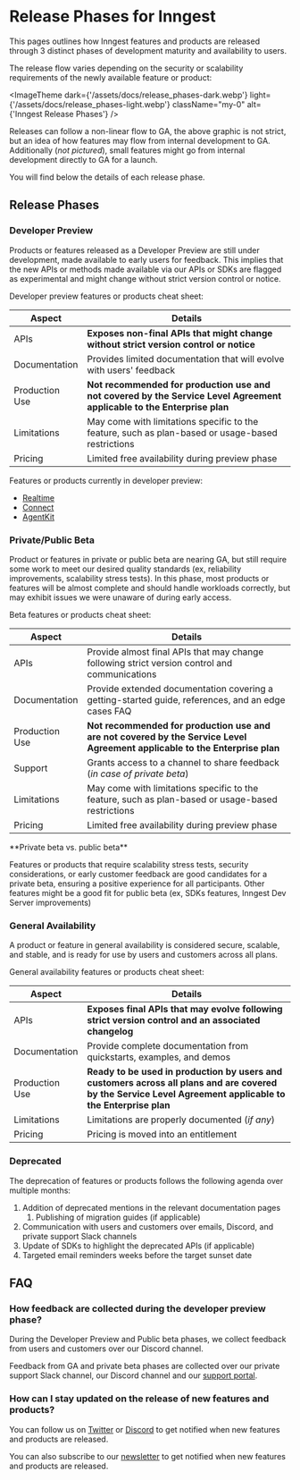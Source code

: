 


# Release Phases for Inngest

This pages outlines how Inngest features and products are released through 3 distinct phases of development maturity and availability to users.

The release flow varies depending on the security or scalability requirements of the newly available feature or product:

<ImageTheme
  dark={'/assets/docs/release_phases-dark.webp'}
  light={'/assets/docs/release_phases-light.webp'}
  className="my-0"
  alt={'Inngest Release Phases'}
/>

Releases can follow a non-linear flow to GA, the above graphic is not strict, but an idea of how features may flow from internal development to GA.
Additionally (_not pictured_), small features might go from internal development directly to GA for a launch.

You will find below the details of each release phase.


## Release Phases


### Developer Preview

Products or features released as a Developer Preview are still under development, made available to early users for feedback.
This implies that the new APIs or methods made available via our APIs or SDKs are flagged as experimental and might change without strict version control or notice.

Developer preview features or products cheat sheet:

| Aspect | Details |
|--------|---------|
| APIs | **Exposes non-final APIs that might change without strict version control or notice** |
| Documentation | Provides limited documentation that will evolve with users' feedback |
| Production Use | **Not recommended for production use and not covered by the Service Level Agreement applicable to the Enterprise plan** |
| Limitations | May come with limitations specific to the feature, such as plan-based or usage-based restrictions |
| Pricing | Limited free availability during preview phase |

Features or products currently in developer preview:

- [Realtime](/docs/features/realtime)
- [Connect](/docs/setup/connect)
- [AgentKit](https://agentkit.inngest.com/)



### Private/Public Beta

Product or features in private or public beta are nearing GA, but still require some work to meet our desired quality standards (ex, reliability improvements, scalability stress tests).  In this phase, most products or features will be almost complete and should handle workloads correctly, but may exhibit issues we were unaware of during early access.

Beta features or products cheat sheet:

| Aspect | Details |
|--------|---------|
| APIs | Provide almost final APIs that may change following strict version control and communications |
| Documentation | Provide extended documentation covering a getting-started guide, references, and an edge cases FAQ |
| Production Use | **Not recommended for production use and are not covered by the Service Level Agreement applicable to the Enterprise plan** |
| Support | Grants access to a channel to share feedback (_in case of private beta_) |
| Limitations | May come with limitations specific to the feature, such as plan-based or usage-based restrictions |
| Pricing | Limited free availability during preview phase |

<Callout variant="info">
**Private beta vs. public beta**

Features or products that require scalability stress tests, security considerations, or early customer feedback are good candidates for a private beta, ensuring a positive experience for all participants.
Other features might be a good fit for public beta (ex, SDKs features, Inngest Dev Server improvements)

</Callout>

### General Availability

A product or feature in general availability is considered secure, scalable, and stable, and is ready for use by users and customers across all plans.

General availability features or products cheat sheet:

| Aspect | Details |
|--------|---------|
| APIs | **Exposes final APIs that may evolve following strict version control and an associated changelog** |
| Documentation | Provide complete documentation from quickstarts, examples, and demos |
| Production Use | **Ready to be used in production by users and customers across all plans and are covered by the Service Level Agreement applicable to the Enterprise plan** |
| Limitations | Limitations are properly documented (_if any_) |
| Pricing | Pricing is moved into an entitlement |

### Deprecated

The deprecation of features or products follows the following agenda over multiple months:

1. Addition of deprecated mentions in the relevant documentation pages
    1. Publishing of migration guides (if applicable)
2. Communication with users and customers over emails, Discord, and private support Slack channels
3. Update of SDKs to highlight the deprecated APIs (if applicable)
4. Targeted email reminders weeks before the target sunset date



## FAQ

### How feedback are collected during the developer preview phase?

During the Developer Preview and Public beta phases, we collect feedback from users and customers over our Discord channel.

Feedback from GA and private beta phases are collected over our private support Slack channel, our Discord channel and our [support portal](https://app.inngest.com/support).


### How can I stay updated on the release of new features and products?

You can follow us on [Twitter](https://x.com/inngest) or [Discord](https://discord.gg/inngest) to get notified when new features and products are released.

You can also subscribe to our [newsletter](https://inngest.com/newsletter) to get notified when new features and products are released.
